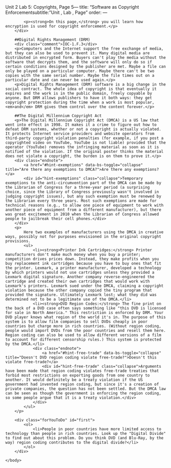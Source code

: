 Unit 2 Lab 5: Copyrights, Page 5---
title: "Software as Copyright Enforcementsubtitle: "Unit , Lab , Page"
order:
---
        <div class="learn">
        	<p><strong>On this page,</strong> you will learn how encryption is used for copyright enforcement.</p>
        </div>
        
        ##Digital Rights Management (DRM)
        <div class="comment">IOC-1.F.3</div>
        <p>Computers and the Internet support the free exchange of media, but they can also be used to prevent it. Many digital media are distributed in encrypted form. Buyers can't play the media without the software that decrypts them, and the software will only do so if certain conditions designed by the publisher are met. Maybe a file can only be played on a particular computer. Maybe there can't be two copies with the same serial number. Maybe the file times out on a particular date and can never be used again.</p>
        <p>Digital Rights Management (DRM) software is a big change in the social contract. The whole idea of copyright is that eventually it expires and the work is in the public domain, freely copyable by anyone. But DRM allows publishers to have it both ways: they get copyright protection during the time when a work is most popular, <em>and</em> DRM gives them control over the content forever.</p>
        
        ##The Digital Millennium Copyright Act
        <p>The Digital Millennium Copyright Act (DMCA) is a US law that went into effect in 1998. It makes it a crime to figure out how to defeat DRM systems, whether or not a copyright is actually violated. It protects Internet service providers and website operators from third-party copyright violation penalties (for example, if you post a copyrighted video on YouTube, YouTube is not liable) provided that the operator (YouTube) removes the infringing material as soon as it is notified of the violation. If the original poster thinks the material does not violate a copyright, the burden is on them to prove it.</p>
        <div class="endnote">
            <a href="#hint-exemptions" data-bs-toggle="collapse" title="Are there any exemptions to DMCA?">Are there any exemptions?</a>
            <div id="hint-exemptions" class="collapse">Temporary exemptions to the anti-circumvention part of the DMCA can be made by the Librarian of Congress for a three-year period (a surprising choice, since the Library of Congress previously wasn't involved in judging copyright issues), but any such exemption must be renewed by the Librarian every three years. Most such exemptions are made for technical reasons (e.g., to allow one piece of equipment to work with another piece of equipment from a different manufacturer), but there was great excitement in 2010 when the Librarian of Congress allowed people to jailbreak their cell phones.</div>
        </div>
        <p>
            Here two examples of manufacturers using the DMCA in creative ways, possibly not for purposes envisioned in the original copyright provisions.
            <ul>
                <li><strong>Printer Ink Cartridges:</strong> Printer manufacturers don't make much money when you buy a printer; competition drives prices down. Instead, they make profits when you buy replacement ink cartridges because you have to buy ones that fit the printer. Lexmark, a printer manufacturer, developed a technology by which printers would not use cartridges unless they provided a Lexmark digital signature. Another company reverse-engineered the cartridge and created their own cartridges that would work with Lexmark's printers. Lexmark sued under the DMCA, claiming a copyright violation because the other company copied the tiny program that provided the signature. Ultimately Lexmark lost; what they did was determined not to be a legitimate use of the DMCA.</li>
                <li><strong>DVD Region Codes:</strong> The fine print on the back of a DVD case often says something like "this DVD is licensed for sale in North America." This restriction is enforced by DRM. Your DVD player knows what region of the world it's in. The purpose of this system is to allow film companies to sell DVDs cheaply in poor countries but charge more in rich countries. (Without region coding, people would import DVDs from the poor countries and resell them here. Region coding can also be used to allow different versions of a film to account for different censorship rules.) This system is protected by the DMCA.</li>
                <div class="endnote">
                    <a href="#hint-free-trade" data-bs-toggle="collapse" title="Doesn't DVD region coding violate free-trade?">Doesn't this violate free-trade?</a>
                    <div id="hint-free-trade" class="collapse">Arguments have been made that region coding violates free-trade treaties that forbid most restrictions on exporting goods from one country to another. It would definitely be a treaty violation if the US government had invented region coding, but since it's a creation of private companies, the question has not been settled. But the DMCA law can be seen as though the government is enforcing the region coding, so some people argue that it is a treaty violation.</div>
                </div>
            </ul>
        </p>
                
        <div class="forYouToDo" id="first">
            <ol>
                <li>People in poor countries have more limited access to technology than people in rich countries. Look up the "Digital Divide" to find out about this problem. Do you think DVD (and Blu-Ray, by the way) region coding contributes to the digital divide?</li>
            </ol>
        </div>
        
    </body>
</html>
